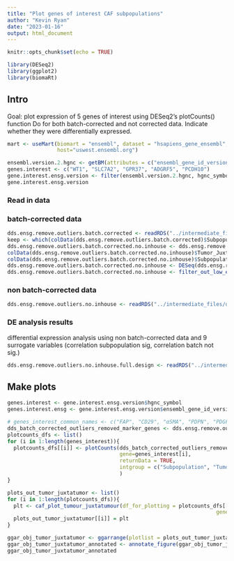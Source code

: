 ```yaml
---
title: "Plot genes of interest CAF subpopulations"
author: "Kevin Ryan"
date: "2023-01-16"
output: html_document
---
```


```r
knitr::opts_chunk$set(echo = TRUE)
```

```r
library(DESeq2)
library(ggplot2)
library(biomaRt)
```

## Intro

Goal: plot expression of 5 genes of interest using DESeq2's plotCounts() function
Do for both batch-corrected and not corrected data.
Indicate whether they were differentially expressed.

```r
mart <- useMart(biomart = "ensembl", dataset = "hsapiens_gene_ensembl", #host="https://www.ensembl.org")
                host="uswest.ensembl.org")

ensembl.version.2.hgnc <- getBM(attributes = c("ensembl_gene_id_version", "ensembl_gene_id", "hgnc_symbol", "entrezgene_id"), mart = mart, useCache = FALSE)
genes.interest <- c("WT1", "SLC7A2", "GPR37", "ADGRF5", "PCDH10")
gene.interest.ensg.version <- filter(ensembl.version.2.hgnc, hgnc_symbol %in% genes.interest)
gene.interest.ensg.version
```

### Read in data

### batch-corrected data

```r
dds.ensg.remove.outliers.batch.corrected <- readRDS("../intermediate_files/dds_batch_corrected_group_tumor_ensembl_gene_id_version_2022-10-07.Rds")
keep <- which(colData(dds.ensg.remove.outliers.batch.corrected)$Subpopulation != "Unknown")
dds.ensg.remove.outliers.batch.corrected.no.inhouse <- dds.ensg.remove.outliers.batch.corrected[,keep]
colData(dds.ensg.remove.outliers.batch.corrected.no.inhouse)$Tumor_JuxtaTumor <- as.factor(colData(dds.ensg.remove.outliers.batch.corrected.no.inhouse)$Tumor_JuxtaTumor)
colData(dds.ensg.remove.outliers.batch.corrected.no.inhouse)$Subpopulation <- as.factor(colData(dds.ensg.remove.outliers.batch.corrected.no.inhouse)$Subpopulation)
dds.ensg.remove.outliers.batch.corrected.no.inhouse <- DESeq(dds.ensg.remove.outliers.batch.corrected.no.inhouse)
dds.ensg.remove.outliers.batch.corrected.no.inhouse <- filter_out_low_expressed(dds.ensg.remove.outliers.batch.corrected.no.inhouse)
```

### non batch-corrected data

```r
dds.ensg.remove.outliers.no.inhouse <- readRDS("../intermediate_files/dds_not_corrected_remove_outliers_ensg_2022-10-26.Rds")
```

### DE analysis results

differential expression analysis using non batch-corrected data and 9 surrogate variables (correlation subpopulation sig, correlation batch not sig.)

```r
dds.ensg.remove.outliers.no.inhouse.full.design <- readRDS("../intermediate_files/dds_model_fit_ensg_nsv9_2022-10-26.Rds")
```


## Make plots

```r
genes.interest <- gene.interest.ensg.version$hgnc_symbol
genes.interest.ensg <- gene.interest.ensg.version$ensembl_gene_id_version

# genes_interest_common_names <- c("FAP", "CD29", "αSMA", "PDPN", "PDGFRB", "FSP1", "CAV1")
dds_batch_corrected_outliers_removed_marker_genes <- dds.ensg.remove.outliers.no.inhouse[genes.interest.ensg,]
plotcounts_dfs <- list()
for (i in 1:length(genes_interest)){
  plotcounts_dfs[[i]] <- plotCounts(dds_batch_corrected_outliers_removed_marker_genes, 
                                    gene=genes_interest[i], 
                                    returnData = TRUE,
                                    intgroup = c("Subpopulation", "Tumor_JuxtaTumor")
                                    )
}

plots_out_tumor_juxtatumor <- list()
for (i in 1:length(plotcounts_dfs)){
  plt <- caf_plot_tumour_juxtatumour(df_for_plotting = plotcounts_dfs[[i]], 
                                                                   gene = genes_interest_common_names[i])
  plots_out_tumor_juxtatumor[[i]] = plt
}
```

```r
ggar_obj_tumor_juxtatumor <- ggarrange(plotlist = plots_out_tumor_juxtatumor, common.legend = TRUE) # rel_heights values control title margins
ggar_obj_tumor_juxtatumor_annotated <- annotate_figure(ggar_obj_tumor_juxtatumor, bottom = text_grob("CAF Subpopulation"))
ggar_obj_tumor_juxtatumor_annotated
```
